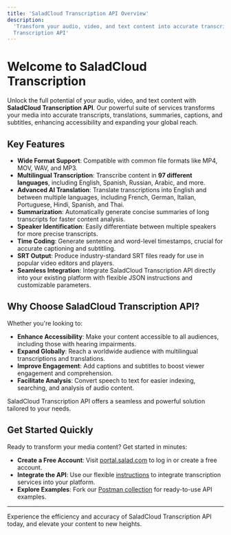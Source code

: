 ```yaml
---
title: 'SaladCloud Transcription API Overview'
description:
  'Transform your audio, video, and text content into accurate transcripts, translations, summaries, and more with Salad
  Transcription API'
---
```


# Welcome to SaladCloud Transcription

Unlock the full potential of your audio, video, and text content with **SaladCloud Transcription API**. Our powerful
suite of services transforms your media into accurate transcripts, translations, summaries, captions, and subtitles,
enhancing accessibility and expanding your global reach.

## Key Features

- **Wide Format Support**: Compatible with common file formats like MP4, MOV, WAV, and MP3.
- **Multilingual Transcription**: Transcribe content in **97 different languages**, including English, Spanish, Russian,
  Arabic, and more.
- **Advanced AI Translation**: Translate transcriptions into English and between multiple languages, including French,
  German, Italian, Portuguese, Hindi, Spanish, and Thai.
- **Summarization**: Automatically generate concise summaries of long transcripts for faster content analysis.
- **Speaker Identification**: Easily differentiate between multiple speakers for more precise transcripts.
- **Time Coding**: Generate sentence and word-level timestamps, crucial for accurate captioning and subtitling.
- **SRT Output**: Produce industry-standard SRT files ready for use in popular video editors and players.
- **Seamless Integration**: Integrate SaladCloud Transcription API directly into your existing platform with flexible
  JSON instructions and customizable parameters.

## Why Choose SaladCloud Transcription API?

Whether you're looking to:

- **Enhance Accessibility**: Make your content accessible to all audiences, including those with hearing impairments.
- **Expand Globally**: Reach a worldwide audience with multilingual transcriptions and translations.
- **Improve Engagement**: Add captions and subtitles to boost viewer engagement and comprehension.
- **Facilitate Analysis**: Convert speech to text for easier indexing, searching, and analysis of audio content.

SaladCloud Transcription API offers a seamless and powerful solution tailored to your needs.

## Get Started Quickly

Ready to transform your media content? Get started in minutes:

- **Create a Free Account**: Visit [portal.salad.com](https://portal.salad.com/) to log in or create a free account.
- **Integrate the API**: Use our flexible
  [instructions](/guides/transcription/salad-transcription-api/transcription-quick-start) to integrate transcription
  services into your platform.
- **Explore Examples**: Fork our [Postman collection](https://www.postman.com/salad-apis/workspace/salad/overview) for
  ready-to-use API examples.

---

Experience the efficiency and accuracy of SaladCloud Transcription API today, and elevate your content to new heights.
